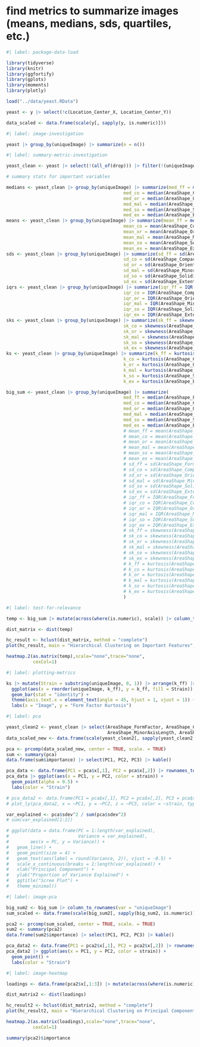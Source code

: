 # find metrics to summarize images (means, medians, sds, quartiles, etc.)

```r
#| label: package-data-load

library(tidyverse)
library(knitr) 
library(ggfortify)
library(gplots)
library(moments)
library(plotly)

load("../data/yeast.RData")

yeast <- y |> select(!c(Location_Center_X, Location_Center_Y))

data_scaled <- data.frame(scale(y[, sapply(y, is.numeric)]))
```

```r
#| label: image-investigation

yeast |> group_by(uniqueImage) |> summarize(n = n())
```

```r
#| label: summary-metric-investigation

yeast_clean <- yeast |> select(!(all_of(drop))) |> filter(!(uniqueImage %in% c("C-03-1.2", "C-03-1.3", "C-03-2.1", "D-03-1.1", "D-03-1.2", "D-03-2.1")))

# summary stats for important variables

medians <- yeast_clean |> group_by(uniqueImage) |> summarize(med_ff = median(AreaShape_FormFactor),
                                            med_co = median(AreaShape_Compactness),
                                            med_or = median(AreaShape_Orientation),
                                            med_mal = median(AreaShape_MinorAxisLength),
                                            med_so = median(AreaShape_Solidity),
                                            med_ex = median(AreaShape_Extent))
means <- yeast_clean |> group_by(uniqueImage) |> summarize(mean_ff = mean(AreaShape_FormFactor),
                                            mean_co = mean(AreaShape_Compactness),
                                            mean_or = mean(AreaShape_Orientation),
                                            mean_mal = mean(AreaShape_MinorAxisLength),
                                            mean_so = mean(AreaShape_Solidity),
                                            mean_ex = mean(AreaShape_Extent))
sds <- yeast_clean |> group_by(uniqueImage) |> summarize(sd_ff = sd(AreaShape_FormFactor),
                                            sd_co = sd(AreaShape_Compactness),
                                            sd_or = sd(AreaShape_Orientation),
                                            sd_mal = sd(AreaShape_MinorAxisLength),
                                            sd_so = sd(AreaShape_Solidity),
                                            sd_ex = sd(AreaShape_Extent))
iqrs <- yeast_clean |> group_by(uniqueImage) |> summarize(iqr_ff = IQR(AreaShape_FormFactor),
                                            iqr_co = IQR(AreaShape_Compactness),
                                            iqr_or = IQR(AreaShape_Orientation),
                                            iqr_mal = IQR(AreaShape_MinorAxisLength),
                                            iqr_so = IQR(AreaShape_Solidity),
                                            iqr_ex = IQR(AreaShape_Extent))
sks <- yeast_clean |> group_by(uniqueImage) |> summarize(sk_ff = skewness(AreaShape_FormFactor),
                                            sk_co = skewness(AreaShape_Compactness),
                                            sk_or = skewness(AreaShape_Orientation),
                                            sk_mal = skewness(AreaShape_MinorAxisLength),
                                            sk_so = skewness(AreaShape_Solidity),
                                            sk_ex = skewness(AreaShape_Extent))
ks <- yeast_clean |> group_by(uniqueImage) |> summarize(k_ff = kurtosis(AreaShape_FormFactor),
                                            k_co = kurtosis(AreaShape_Compactness),
                                            k_or = kurtosis(AreaShape_Orientation),
                                            k_mal = kurtosis(AreaShape_MinorAxisLength),
                                            k_so = kurtosis(AreaShape_Solidity),
                                            k_ex = kurtosis(AreaShape_Extent))

big_sum <- yeast_clean |> group_by(uniqueImage) |> summarize(
                                            med_ff = median(AreaShape_FormFactor),
                                            med_co = median(AreaShape_Compactness),
                                            med_or = median(AreaShape_Orientation),
                                            med_mal = median(AreaShape_MinorAxisLength),
                                            med_so = median(AreaShape_Solidity),
                                            med_ex = median(AreaShape_Extent),
                                            # mean_ff = mean(AreaShape_FormFactor),
                                            # mean_co = mean(AreaShape_Compactness),
                                            # mean_or = mean(AreaShape_Orientation),
                                            # mean_mal = mean(AreaShape_MinorAxisLength),
                                            # mean_so = mean(AreaShape_Solidity),
                                            # mean_ex = mean(AreaShape_Extent),
                                            # sd_ff = sd(AreaShape_FormFactor),
                                            # sd_co = sd(AreaShape_Compactness),
                                            # sd_or = sd(AreaShape_Orientation),
                                            # sd_mal = sd(AreaShape_MinorAxisLength),
                                            # sd_so = sd(AreaShape_Solidity),
                                            # sd_ex = sd(AreaShape_Extent),
                                            # iqr_ff = IQR(AreaShape_FormFactor),
                                            # iqr_co = IQR(AreaShape_Compactness),
                                            # iqr_or = IQR(AreaShape_Orientation),
                                            # iqr_mal = IQR(AreaShape_MinorAxisLength),
                                            # iqr_so = IQR(AreaShape_Solidity),
                                            # iqr_ex = IQR(AreaShape_Extent),
                                            # sk_ff = skewness(AreaShape_FormFactor),
                                            # sk_co = skewness(AreaShape_Compactness),
                                            # sk_or = skewness(AreaShape_Orientation),
                                            # sk_mal = skewness(AreaShape_MinorAxisLength),
                                            # sk_so = skewness(AreaShape_Solidity),
                                            # sk_ex = skewness(AreaShape_Extent),
                                            # k_ff = kurtosis(AreaShape_FormFactor),
                                            # k_co = kurtosis(AreaShape_Compactness),
                                            # k_or = kurtosis(AreaShape_Orientation),
                                            # k_mal = kurtosis(AreaShape_MinorAxisLength),
                                            # k_so = kurtosis(AreaShape_Solidity),
                                            # k_ex = kurtosis(AreaShape_Extent)
                                            )
```

```r
#| label: test-for-relevance

temp <- big_sum |> mutate(across(where(is.numeric), scale)) |> column_to_rownames(var = "uniqueImage")

dist_matrix <- dist(temp)

hc_result <- hclust(dist_matrix, method = "complete")
plot(hc_result, main = "Hierarchical Clustering on Important Features", xlab = "", sub = "")

heatmap.2(as.matrix(temp),scale="none",trace="none",
          cexCol=1)
```

```r
#| label: plotting-metrics

ks |> mutate(Strain = substring(uniqueImage, 0, 1)) |> arrange(k_ff) |> 
  ggplot(aes(x = reorder(uniqueImage, k_ff), y = k_ff, fill = Strain)) + 
  geom_bar(stat = "identity") +
  theme(axis.text.x = element_text(angle = 45, hjust = 1, vjust = 1)) +
  labs(x = "Image", y = "Form Factor Kurtosis")
```

```r
#| label: pca

yeast_clean2 <- yeast_clean |> select(AreaShape_FormFactor, AreaShape_Compactness, AreaShape_Orientation, 
                                      AreaShape_MinorAxisLength, AreaShape_Solidity, AreaShape_Extent)
data_scaled_new <- data.frame(scale(yeast_clean2[, sapply(yeast_clean2, is.numeric)]))

pca <- prcomp(data_scaled_new, center = TRUE, scale. = TRUE)
sum <- summary(pca)
data.frame(sum$importance) |> select(PC1, PC2, PC3) |> kable()

pca_data <- data.frame(PC1 = pca$x[,1], PC2 = pca$x[,2]) |> rownames_to_column(var = "uniqueID") |> mutate(strain = substring(uniqueID, 0, 1))
pca_data |> ggplot(aes(x = PC1, y = PC2, color = strain)) +
  geom_point(alpha = 0.5) +
  labs(color = "Strain")

# pca_data2 <- data.frame(PC1 = pca$x[,1], PC2 = pca$x[,2], PC3 = pca$x[,3]) |> rownames_to_column(var = "uniqueID") |> mutate(strain = substring(uniqueID, 0, 1))
# plot_ly(pca_data2, x = ~PC1, y = ~PC2, z = ~PC3, color = ~strain, type = "scatter3d", mode = "markers")

var_explained <- pca$sdev^2 / sum(pca$sdev^2)
# sum(var_explained[1:2])

# ggplot(data = data.frame(PC = 1:length(var_explained), 
#                          Variance = var_explained),
#        aes(x = PC, y = Variance)) +
#   geom_line() +
#   geom_point(size = 4) +
#   geom_text(aes(label = round(Variance, 2)), vjust = -0.5) +
#   scale_x_continuous(breaks = 1:length(var_explained)) +
#   xlab("Principal Component") +
#   ylab("Proportion of Variance Explained") +
#   ggtitle("Scree Plot") +
#   theme_minimal()

```

```r
#| label: image-pca

big_sum2 <- big_sum |> column_to_rownames(var = "uniqueImage")
sum_scaled <- data.frame(scale(big_sum2[, sapply(big_sum2, is.numeric)]))

pca2 <- prcomp(sum_scaled, center = TRUE, scale. = TRUE)
sum2 <- summary(pca2)
data.frame(sum2$importance) |> select(PC1, PC2, PC3) |> kable()

pca_data2 <- data.frame(PC1 = pca2$x[,1], PC2 = pca2$x[,2]) |> rownames_to_column(var = "uniqueImage") |> mutate(strain = substring(uniqueImage, 0, 1))
pca_data2 |> ggplot(aes(x = PC1, y = PC2, color = strain)) +
  geom_point() +
  labs(color = "Strain")
```

```r
#| label: image-heatmap

loadings <- data.frame(pca2$x[,1:3]) |> mutate(across(where(is.numeric), scale))

dist_matrix2 <- dist(loadings)

hc_result2 <- hclust(dist_matrix2, method = "complete")
plot(hc_result2, main = "Hierarchical Clustering on Principal Components", xlab = "", sub = "")

heatmap.2(as.matrix(loadings),scale="none",trace="none",
          cexCol=1)

summary(pca2)$importance
```

